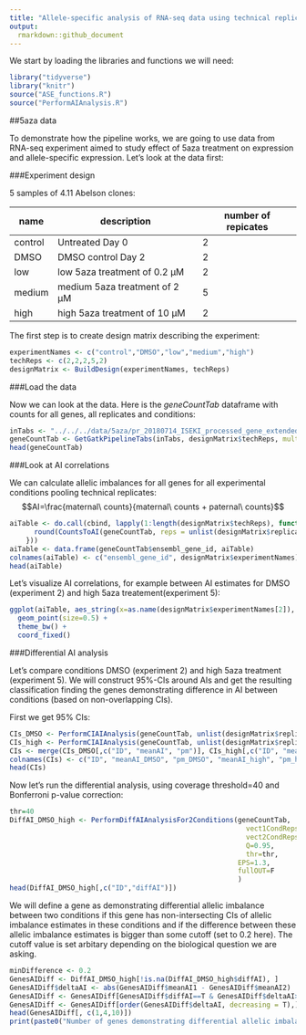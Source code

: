 ```yaml
---
title: "Allele-specific analysis of RNA-seq data using technical replicates"
output:
  rmarkdown::github_document
---
```


We start by loading the libraries and functions we will need:

```r
library("tidyverse")
library("knitr")
source("ASE_functions.R")
source("PerformAIAnalysis.R")
```

##5aza data

To demonstrate how the pipeline works, we are going to use data from RNA-seq experiment aimed to study effect of 5aza treatment on expression and allele-specific expression. Let's look at the data first:

###Experiment design

5 samples of 4.11 Abelson clones:

name     | description  | number of repicates
------------- | ------------- | -------------
control  | Untreated Day 0  | 2
DMSO  | DMSO control Day 2  | 2
low  | low 5aza treatment of 0.2 µM  | 2
medium | medium 5aza treatment of 2 µM  | 5
high  | high 5aza treatment of 10 µM  | 2

The first step is to create design matrix describing the experiment:

```r
experimentNames <- c("control","DMSO","low","medium","high")
techReps <- c(2,2,2,5,2)
designMatrix <- BuildDesign(experimentNames, techReps)
```

###Load the data

Now we can look at the data. Here is the *geneCountTab* dataframe with counts for all genes, all replicates and conditions:

```r
inTabs <- "../../../data/5aza/pr_20180714_ISEKI_processed_gene_extended2.txt"
geneCountTab <- GetGatkPipelineTabs(inTabs, designMatrix$techReps, multiple = F)
head(geneCountTab)
```

###Look at AI correlations

We can calculate allelic imbalances for all genes for all experimental conditions pooling technical replicates:
$$AI=\frac{maternal\ counts}{maternal\ counts + paternal\ counts}$$

```r
aiTable <- do.call(cbind, lapply(1:length(designMatrix$techReps), function(x){
      round(CountsToAI(geneCountTab, reps = unlist(designMatrix$replicateNums[x]),thr=10),3)
    }))
aiTable <- data.frame(geneCountTab$ensembl_gene_id, aiTable)
colnames(aiTable) <- c("ensembl_gene_id", designMatrix$experimentNames)
head(aiTable)
```

Let's visualize AI correlations, for example between AI estimates for DMSO (experiment 2) and high 5aza treatement(experiment 5):

```r
ggplot(aiTable, aes_string(x=as.name(designMatrix$experimentNames[2]), y=as.name(designMatrix$experimentNames[5]))) +
  geom_point(size=0.5) +
  theme_bw() +
  coord_fixed() 
```



###Differential AI analysis

Let's compare conditions DMSO (experiment 2) and high 5aza treatment (experiment 5). We will construct 95%-CIs around AIs and get the resulting classification finding the genes demonstrating difference in AI between conditions (based on non-overlapping CIs).

First we get 95% CIs:

```r
CIs_DMSO <- PerformCIAIAnalysis(geneCountTab, unlist(designMatrix$replicateNums[2]), Q=0.95, EPS=1.3, thr=NA, fullOUT=F)
CIs_high <- PerformCIAIAnalysis(geneCountTab, unlist(designMatrix$replicateNums[5]), Q=0.95, EPS=1.3, thr=NA, fullOUT=F)
CIs <- merge(CIs_DMSO[,c("ID", "meanAI", "pm")], CIs_high[,c("ID", "meanAI", "pm")], by="ID")
colnames(CIs) <- c("ID", "meanAI_DMSO", "pm_DMSO", "meanAI_high", "pm_high")
head(CIs)
```

Now let's run the differential analysis, using coverage threshold=40 and Bonferroni p-value correction:

```r
thr=40
DiffAI_DMSO_high <- PerformDiffAIAnalysisFor2Conditions(geneCountTab, 
                                                          vect1CondReps = unlist(designMatrix$replicateNums[2]), 
                                                          vect2CondReps = unlist(designMatrix$replicateNums[5]), 
                                                          Q=0.95,
                                                          thr=thr, 
                                                        EPS=1.3, 
                                                        fullOUT=F
                                                        )
head(DiffAI_DMSO_high[,c("ID","diffAI")])
```

We will define a gene as demonstrating differential allelic imbalance between two conditions if this gene has non-intersecting CIs of allelic imbalance estimates in these conditions and if the difference between these allelic imbalance estimates is bigger than some cutoff (set to 0.2 here). The cutoff value is set arbitary depending on the biological question we are asking.

```r
minDifference <- 0.2
GenesAIDiff <- DiffAI_DMSO_high[!is.na(DiffAI_DMSO_high$diffAI), ]
GenesAIDiff$deltaAI <- abs(GenesAIDiff$meanAI1 - GenesAIDiff$meanAI2)
GenesAIDiff <- GenesAIDiff[GenesAIDiff$diffAI==T & GenesAIDiff$deltaAI>=minDifference, ]
GenesAIDiff <- GenesAIDiff[order(GenesAIDiff$deltaAI, decreasing = T),]
head(GenesAIDiff[, c(1,4,10)])
print(paste0("Number of genes demonstrating differential allelic imbalance: ", length(GenesAIDiff$ID)))
```
